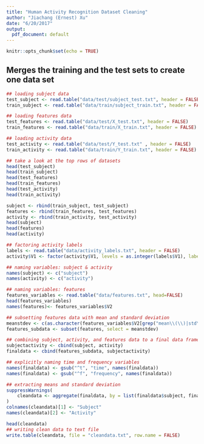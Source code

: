 ```yaml
---
title: "Human Activity Recognition Dataset Cleaning"
author: "Jiachang (Ernest) Xu"
date: "6/20/2017"
output:
  pdf_document: default
---
```


```r
knitr::opts_chunk$set(echo = TRUE)
```

## Merges the training and the test sets to create one data set

```r
## loading subject data
test_subject <- read.table("data/test/subject_test.txt", header = FALSE)
train_subject <- read.table("data/train/subject_train.txt", header = FALSE)
```

```r
## loading features data
test_features <- read.table("data/test/X_test.txt", header = FALSE)
train_features <- read.table("data/train/X_train.txt", header = FALSE)
```

```r
## loading activity data
test_activity <- read.table("data/test/Y_test.txt" , header = FALSE)
train_activity <- read.table("data/train/Y_train.txt", header = FALSE)
```

```r
## take a look at the top rows of datasets
head(test_subject)
head(train_subject)
head(test_features)
head(train_features)
head(test_activity)
head(train_activity)
```

```r
subject <- rbind(train_subject, test_subject)
features <- rbind(train_features, test_features)
activity <- rbind(train_activity, test_activity)
head(subject)
head(features)
head(activity)
```

```r
## factoring activity labels
labels <- read.table("data/activity_labels.txt", header = FALSE)
activity$V1 <- factor(activity$V1, levels = as.integer(labels$V1), labels = labels$V2)
```

```r
## naming variables: subject & activity
names(subject) <- c("subject")
names(activity) <- c("activity")
```

```r
## naming variables: features
features_variables <- read.table("data/features.txt", head=FALSE)
head(features_variables)
names(features)<- features_variables$V2
```

```r
## subsetting features data with mean and standard deviation
meanstdev <- c(as.character(features_variables$V2[grep("mean\\(\\)|std\\(\\)", features_variables$V2)]))
features_subdata <- subset(features, select = meanstdev)
```

```r
## combining subject, activity, and features data to a final data frame
subjectactivity <- cbind(subject, activity)
finaldata <- cbind(features_subdata, subjectactivity)
```

```r
## explicitly naming time and frequency variables
names(finaldata) <- gsub("^t", "time", names(finaldata))
names(finaldata) <- gsub("^f", "frequency", names(finaldata))
```

```r
## extracting means and standard deviation
suppressWarnings(
    cleandata <- aggregate(finaldata, by = list(finaldata$subject, finaldata$activity), FUN = mean)
)
colnames(cleandata)[1] <- "Subject"
names(cleandata)[2] <- "Activity"
```

```r
head(cleandata)
## writing clean data to text file
write.table(cleandata, file = "cleandata.txt", row.name = FALSE)
```
